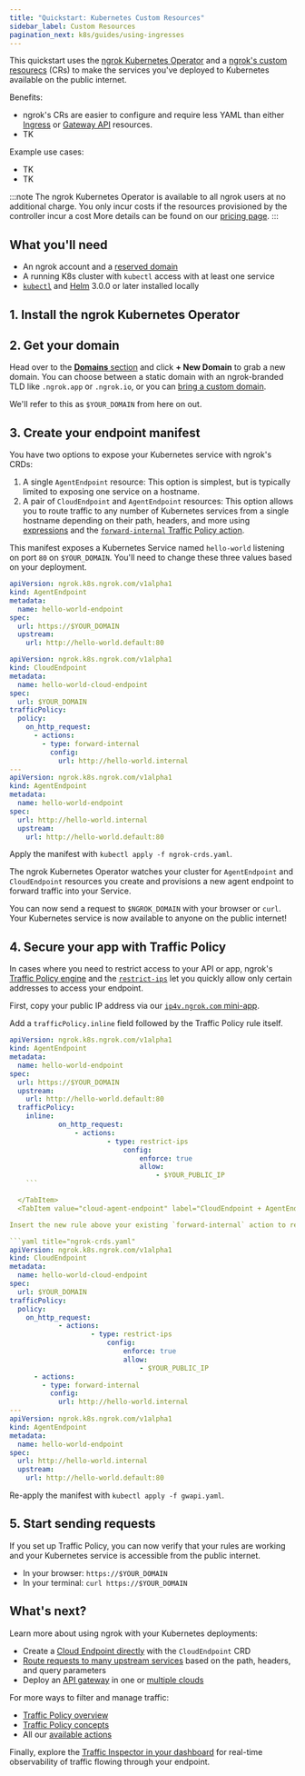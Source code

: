 ```yaml
---
title: "Quickstart: Kubernetes Custom Resources"
sidebar_label: Custom Resources
pagination_next: k8s/guides/using-ingresses
---
```




This quickstart uses the [ngrok Kubernetes Operator](/docs/k8s) and a
[ngrok's custom resourecs](/docs/k8s/crds) (CRs) to make the services you've deployed
to Kubernetes available on the public internet.

Benefits:

- ngrok's CRs are easier to configure and require less YAML than either [Ingress](/docs/getting-started/kubernetes/ingress) or [Gateway API](/docs/getting-started/kubernetes/gateway-api) resources.
- TK

Example use cases:

- TK
- TK

:::note
The ngrok Kubernetes Operator is available to all ngrok users at no additional charge.
You only incur costs if the resources provisioned by the controller incur a cost
More details can be found on our [pricing page](https://ngrok.com/pricing).
:::

## What you'll need

- An ngrok account and a [reserved domain](https://dashboard.ngrok.com/domains)
- A running K8s cluster with `kubectl` access with at least one service
- [`kubectl`](https://kubernetes.io/docs/reference/kubectl/) and [Helm](https://helm.sh/docs/intro/install/) 3.0.0 or later installed locally

## 1. Install the ngrok Kubernetes Operator

<K8sSetup />
<K8sInstall />

## 2. Get your domain

Head over to the [**Domains** section](https://dashboard.ngrok.com/domains) and click **+ New Domain** to grab a new domain.
You can choose between a static domain with an ngrok-branded TLD like `.ngrok.app` or `.ngrok.io`, or you can [bring a custom domain](/docs/universal-gateway/custom-domains/).

We'll refer to this as `$YOUR_DOMAIN` from here on out.

## 3. Create your endpoint manifest

You have two options to expose your Kubernetes service with ngrok's CRDs:

1. A single `AgentEndpoint` resource: This option is simplest, but is typically limited to exposing one service on a hostname.
2. A pair of `CloudEndpoint` and `AgentEndpoint` resources: This option allows you to route traffic to any number of Kubernetes services from a single hostname depending on their path, headers, and more using [expressions](/docs/traffic-policy/concepts/expressions/) and the [`forward-internal` Traffic Policy action](/docs/traffic-policy/actions/forward-internal).

This manifest exposes a Kubernetes Service named `hello-world` listening on port `80` on `$YOUR_DOMAIN`.
You'll need to change these three values based on your deployment.

<Tabs groupId="crds" queryString="crd-option">
  <TabItem value="agent-endpoint" label="AgentEndpoint" default>

```yaml title="ngrok-crds.yaml"
apiVersion: ngrok.k8s.ngrok.com/v1alpha1
kind: AgentEndpoint
metadata:
  name: hello-world-endpoint
spec:
  url: https://$YOUR_DOMAIN
  upstream:
    url: http://hello-world.default:80
```

  </TabItem>
  <TabItem value="cloud-agent-endpoint" label="CloudEndpoint + AgentEndpoint">

```yaml title="ngrok-crds.yaml"
apiVersion: ngrok.k8s.ngrok.com/v1alpha1
kind: CloudEndpoint
metadata:
  name: hello-world-cloud-endpoint
spec:
  url: $YOUR_DOMAIN
trafficPolicy:
  policy:
    on_http_request:
      - actions:
        - type: forward-internal
          config:
            url: http://hello-world.internal
---
apiVersion: ngrok.k8s.ngrok.com/v1alpha1
kind: AgentEndpoint
metadata:
  name: hello-world-endpoint
spec:
  url: http://hello-world.internal
  upstream:
    url: http://hello-world.default:80
```

  </TabItem>
</Tabs>

Apply the manifest with `kubectl apply -f ngrok-crds.yaml`.

The ngrok Kubernetes Operator watches your cluster for `AgentEndpoint` and `CloudEndpoint` resources you create and provisions a new agent endpoint to forward traffic into your Service.

You can now send a request to `$NGROK_DOMAIN` with your browser or `curl`.
Your Kubernetes service is now available to anyone on the public internet!

## 4. Secure your app with Traffic Policy

In cases where you need to restrict access to your API or app, ngrok's [Traffic Policy engine](/docs/traffic-policy) and the [`restrict-ips`](/docs/traffic-policy/actions/restrict-ips) let you quickly allow only certain addresses to access your endpoint.

First, copy your public IP address via our [`ip4v.ngrok.com` mini-app](https://ipv4.ngrok.com/).

<Tabs groupId="crds" queryString="crd-option">
  <TabItem value="agent-endpoint" label="AgentEndpoint" default>

Add a `trafficPolicy.inline` field followed by the Traffic Policy rule itself.

```yaml title="ngrok-crds.yaml"
apiVersion: ngrok.k8s.ngrok.com/v1alpha1
kind: AgentEndpoint
metadata:
  name: hello-world-endpoint
spec:
  url: https://$YOUR_DOMAIN
  upstream:
    url: http://hello-world.default:80
  trafficPolicy:
    inline:
			on_http_request:
				- actions:
						- type: restrict-ips
							config:
								enforce: true
								allow:
									- $YOUR_PUBLIC_IP
	```

  </TabItem>
  <TabItem value="cloud-agent-endpoint" label="CloudEndpoint + AgentEndpoint">

Insert the new rule above your existing `forward-internal` action to require authentication before forwarding traffic to your internal agent endpoint.

```yaml title="ngrok-crds.yaml"
apiVersion: ngrok.k8s.ngrok.com/v1alpha1
kind: CloudEndpoint
metadata:
  name: hello-world-cloud-endpoint
spec:
  url: $YOUR_DOMAIN
trafficPolicy:
  policy:
    on_http_request:
			- actions:
					- type: restrict-ips
						config:
							enforce: true
							allow:
								- $YOUR_PUBLIC_IP
      - actions:
        - type: forward-internal
          config:
            url: http://hello-world.internal
---
apiVersion: ngrok.k8s.ngrok.com/v1alpha1
kind: AgentEndpoint
metadata:
  name: hello-world-endpoint
spec:
  url: http://hello-world.internal
  upstream:
    url: http://hello-world.default:80
```

  </TabItem>
</Tabs>

Re-apply the manifest with `kubectl apply -f gwapi.yaml`.

## 5. Start sending requests

If you set up Traffic Policy, you can now verify that your rules are working and your Kubernetes service is accessible from the public internet.

- In your browser: `https://$YOUR_DOMAIN`
- In your terminal: `curl https://$YOUR_DOMAIN`

## What's next?

Learn more about using ngrok with your Kubernetes deployments:

- Create a [Cloud Endpoint directly](/docs/k8s/guides/using-crds/#using-cloudendpoint) with the `CloudEndpoint` CRD
- [Route requests to many upstream services](/docs/k8s/guides/how-to/request-routing/) based on the path, headers, and query parameters
- Deploy an [API gateway](/docs/guides/api-gateway/kubernetes/) in one or [multiple clouds](/docs/guides/api-gateway/multicloud/)

For more ways to filter and manage traffic:

- [Traffic Policy overview](/docs/traffic-policy)
- [Traffic Policy concepts](/docs/traffic-policy/concepts/)
- All our [available actions](/docs/traffic-policy/actions/)

Finally, explore the [Traffic Inspector in your dashboard](https://dashboard.ngrok.com/traffic-inspector) for real-time observability of traffic flowing through your endpoint.
